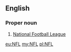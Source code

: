 ==English==

===Proper noun===
{{en-proper noun}}

# {{context|American football|lang=en}} [[w:National Football League|National Football League]]

[[eu:NFL]]
[[my:NFL]]
[[pl:NFL]]